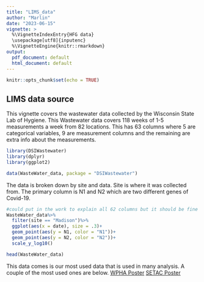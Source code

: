 ```yaml
---
title: "LIMS_data"
author: "Marlin"
date: "2023-06-15"
vignette: >
  %\VignetteIndexEntry{HFG data}
  \usepackage[utf8]{inputenc}
  %\VignetteEngine{knitr::rmarkdown}
output:
  pdf_document: default
  html_document: default
---
```


```r
knitr::opts_chunk$set(echo = TRUE)
```

## LIMS data source

This vignette covers the wastewater data collected by the Wisconsin State Lab of Hygiene. This Wastewater data covers 118 weeks of 1-5 measurements a week from 82 locations. This has 63 columns where 5 are categorical variables, 9 are measurement columns and the remaining are extra info about the measurements.

```r
library(DSIWastewater)
library(dplyr)
library(ggplot2)

data(WasteWater_data, package = "DSIWastewater")
```
The data is broken down by site and data. Site is where it was collected from. The primary column is N1 and N2 which are two different genes of Covid-19. 
```r
#could put in the work to explain all 62 columns but it should be fine for now
WasteWater_data%>%
  filter(site == "Madison")%>%
  ggplot(aes(x = date), size = .3)+
  geom_point(aes(y = N1, color = "N1"))+
  geom_point(aes(y = N2, color = "N2"))+
  scale_y_log10()
```


```r
head(WasteWater_data)
```

This data comes is our most used data that is used in many analysis. A couple of the most used ones are below.
[WPHA Poster](https://github.com/AFIDSI/Covid19-Wastewater-Analysis/blob/main/conclusions/WPHA-Poster/WPHA-Poster.pdf)
[SETAC Poster](https://github.com/AFIDSI/Covid19-Wastewater-Analysis/blob/main/conclusions/SETAC-Poster/SETAC-Poster.pdf)